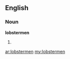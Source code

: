 ==English==

===Noun===
'''lobstermen'''

# {{plural of|[[lobsterman]]}}

[[ar:lobstermen]]
[[my:lobstermen]]